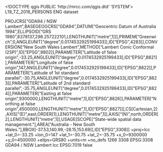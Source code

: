 <!DOCTYPE qgis PUBLIC 'http://mrcc.com/qgis.dtd' 'SYSTEM'>
<qgis version="3.30.2-'s-Hertogenbosch">
  <identifier>L19_TZ_2016_PERSONS</identifier>
  <parentidentifier></parentidentifier>
  <language>ENG</language>
  <type>dataset</type>
  <title>L19_TZ_2016_PERSONS</title>
  <abstract></abstract>
  <contact>
    <name></name>
    <organization></organization>
    <position></position>
    <voice></voice>
    <fax></fax>
    <email></email>
    <role></role>
  </contact>
  <links/>
  <dates/>
  <fees></fees>
  <encoding></encoding>
  <crs>
    <spatialrefsys nativeFormat="Wkt">
      <wkt>PROJCRS["GDA94 / NSW Lambert",BASEGEOGCRS["GDA94",DATUM["Geocentric Datum of Australia 1994",ELLIPSOID["GRS 1980",6378137,298.257222101,LENGTHUNIT["metre",1]]],PRIMEM["Greenwich",0,ANGLEUNIT["degree",0.0174532925199433]],ID["EPSG",4283]],CONVERSION["New South Wales Lambert",METHOD["Lambert Conic Conformal (2SP)",ID["EPSG",9802]],PARAMETER["Latitude of false origin",-33.25,ANGLEUNIT["degree",0.0174532925199433],ID["EPSG",8821]],PARAMETER["Longitude of false origin",147,ANGLEUNIT["degree",0.0174532925199433],ID["EPSG",8822]],PARAMETER["Latitude of 1st standard parallel",-30.75,ANGLEUNIT["degree",0.0174532925199433],ID["EPSG",8823]],PARAMETER["Latitude of 2nd standard parallel",-35.75,ANGLEUNIT["degree",0.0174532925199433],ID["EPSG",8824]],PARAMETER["Easting at false origin",9300000,LENGTHUNIT["metre",1],ID["EPSG",8826]],PARAMETER["Northing at false origin",4500000,LENGTHUNIT["metre",1],ID["EPSG",8827]]],CS[Cartesian,2],AXIS["(E)",east,ORDER[1],LENGTHUNIT["metre",1]],AXIS["(N)",north,ORDER[2],LENGTHUNIT["metre",1]],USAGE[SCOPE["State-wide spatial data management."],AREA["Australia - New South Wales."],BBOX[-37.53,140.99,-28.15,153.69]],ID["EPSG",3308]]</wkt>
      <proj4>+proj=lcc +lat_0=-33.25 +lon_0=147 +lat_1=-30.75 +lat_2=-35.75 +x_0=9300000 +y_0=4500000 +ellps=GRS80 +units=m +no_defs</proj4>
      <srsid>1266</srsid>
      <srid>3308</srid>
      <authid>EPSG:3308</authid>
      <description>GDA94 / NSW Lambert</description>
      <projectionacronym>lcc</projectionacronym>
      <ellipsoidacronym>EPSG:7019</ellipsoidacronym>
      <geographicflag>false</geographicflag>
    </spatialrefsys>
  </crs>
  <extent>
    <spatial maxy="0" minx="0" maxz="0" dimensions="2" miny="0" minz="0" crs="EPSG:3308" maxx="0"/>
    <temporal>
      <period>
        <start></start>
        <end></end>
      </period>
    </temporal>
  </extent>
</qgis>
